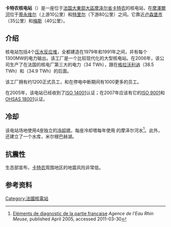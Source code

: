 {{Infobox power station
|name                = 卡特农核电站<br/>（Cattenom Nuclear Power Plant）
| name_official      = Centrale Nucléaire de Cattenom
|image               = Nuclear_Power_Plant_Cattenom.jpg
|image_caption       = 卡特农核电站
| location_map       = France
| location_map_size = 
| location_map_caption  = 
|lat_d   = 49
|lat_m   = 24
|lat_s   = 57
|lat_NS  = N
|long_d  = 6
|long_m  = 13
|long_s  = 5
|long_EW = E
|coordinates_type    = region:FR_type:landmark
|coordinates_display = title
|country             = {{FR}}
| location           = [[卡特农|卡特农]]
| status             = 运行
|construction_began  = 1979年
|commissioned        = {{start date|1986|11|13}}
| decommissioned     = 
| cost               = 
|operator            = [[法国电力公司|法国电力公司]]（EDF） 
|ps_units_operational = 4 x 1,362 MW
| np_reactor_type    = [[压水反应堆|压水反应堆]]（PWR）
| reactor_type       = [[压水反应堆|压水反应堆]]（PWR）
| np_reactor_supplier   = [[Framatome|Framatome]]
| reactor_supplier          = [[阿尔斯通|阿尔斯通]]
|ps_electrical_capacity = 5,448 MW
| installed_capacity = 5,448 MW
|ps_annual_generation  = 34,084
| net_generation     = 34,084
|website             = [http://www.edf.fr/index.php4?coe_i_id=35060 在法国电力公司上的网站]
}}

'''卡特农核电站'''（{{lang|en|Cattenom Nuclear Power Station}}）是一座位于[[法国|法国]][[大東部大區|大東部大區]][[摩泽尔省|摩泽尔省]][[卡特农|卡特农]]的核电站，在[[摩澤爾河|摩澤爾河]]位于[[蒂永维尔|蒂永维尔]]（上游10公里）和[[特里尔|特里尔]]（下游80公里）之间。它靠近[[卢森堡市|卢森堡市]]（35公里）和[[梅斯|梅斯]]（40公里）。

== 介绍 ==
核电站包括4个[[压水反应堆|压水反应堆]]，全都建造在1979年和1991年之间，并有每个1300MW的电力输出。该工厂是一个比较现代化的大型核电站。在2006年，该公司生产了在法国的核电厂第三大的电力（34 TWh），跟在[[格拉沃利讷核电站|格拉沃利讷]]（38.5 TWh）和{{le|Paluel核电站|Paluel Nuclear Power Plant}}（34.9 TWh）的后面。

该工厂拥有约1200正式员工，和在停电中断期间有1000更多的员工。

在2005年，该电站已经收到了[[ISO_14001|ISO 14001]]认证；在2007年应该有它的[[ISO_9000|ISO 9001]]和[[OHSAS_18001|OHSAS 18001]]认证。

== 冷却 ==
该电站场地使用4座独立的[[冷却塔|冷却塔]]，每座冷却塔每年使用{{convert|890000000|m3|ft3|abbr=on}} 的摩泽尔河水<ref>[http://www.eau2015-rhin-meuse.fr/tlch/edl/Diagnostic%20Rhin.pdf Eléments de diagnostic de la partie française] {{Wayback|url=http://www.eau2015-rhin-meuse.fr/tlch/edl/Diagnostic%20Rhin.pdf |date=20160303230954 }} ''Agence de l'Eau Rhin Meuse'', published April 2005, accessed 2011-03-30</ref>。此外，还建立了一个水库，米尔根巴赫湖。

== 抗震性 ==
生态部宣布，[[卡特农|卡特农]]周围地区的地震风险非常低。

== 参考资料 ==
{{commons category|Cattenom nuclear power plant}}
{{reflist}}

{{法国核能}}

[[Category:法國核電站|Category:法國核電站]]